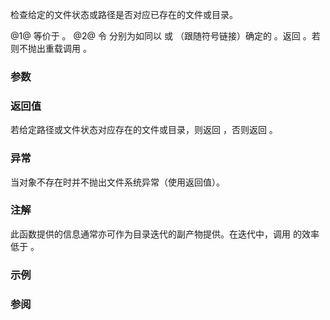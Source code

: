 {{cpp/filesystem/title|exists}}
{{cpp/filesystem/navbar}}
{{dcl begin}}
{{dcl header|filesystem}}
{{dcl|num=1|since=c++17|1=
bool exists( std::filesystem::file_status s ) noexcept;
}}
{{dcl|num=2|since=c++17|1=
bool exists( const std::filesystem::path&amp; p );
}}
{{dcl|num=3|since=c++17|1=
bool exists( const std::filesystem::path&amp; p, std::error_code&amp; ec ) noexcept;
}}
{{dcl end}}

检查给定的文件状态或路径是否对应已存在的文件或目录。

@1@ 等价于 {{c|1=status_known(s) &amp;&amp; s.type() != file_type::not_found}}。
@2@ 令 {{c|s}} 分别为如同以 {{c|status(p)}} 或 {{c|status(p, ec)}}（跟随符号链接）确定的 {{c|std::filesystem::file_status}}。返回 {{c|exists(s)}}。若 {{c|status_known(s)}} 则不抛出重载调用 {{c|ec.clear()}}。

===参数===
{{par begin}}
{{par | s |要检验的文件状态}}
{{par | p |要检验的路径}}
{{par | ec |不抛出重载中报告错误的输出形参}}
{{par end}}

===返回值===
若给定路径或文件状态对应存在的文件或目录，则返回 {{c|true}}，否则返回 {{c|false}}。

===异常===
{{cpp/filesystem/error_handling|p|throw=2/3}}

当对象不存在时并不抛出文件系统异常（使用返回值）。

===注解===
此函数提供的信息通常亦可作为目录迭代的副产物提供。在迭代中，调用 {{c|exists(*iterator)}} 的效率低于 {{c|exists(iterator-&gt;status())}}。

===示例===
{{example
|code=
#include &lt;cstdint&gt;
#include &lt;filesystem&gt;
#include &lt;fstream&gt;
#include &lt;iostream&gt;
namespace fs = std::filesystem;

void demo_exists(const fs::path&amp; p, fs::file_status s = fs::file_status{})
{
    std::cout &lt;&lt; p;
    if (fs::status_known(s) ? fs::exists(s) : fs::exists(p))
        std::cout &lt;&lt; " exists\n";
    else
        std::cout &lt;&lt; " does not exist\n";
}

int main()
{
    const fs::path sandbox{"sandbox"};
    fs::create_directory(sandbox);
    std::ofstream{sandbox/"file"}; // 创建常规文件
    fs::create_symlink("non-existing", sandbox/"symlink");

    demo_exists(sandbox);

    for (const auto&amp; entry : fs::directory_iterator(sandbox))
        demo_exists(entry, entry.status()); // 使用来自 directory_entry 的缓存状态

    fs::remove_all(sandbox);
}
|output=
"sandbox" exists
"sandbox/symlink" does not exist
"sandbox/file" exists
}}

===参阅===
{{dsc begin}}
{{dsc inc|cpp/filesystem/dsc status}}
{{dsc inc|cpp/filesystem/dsc file_status}}
{{dsc inc|cpp/filesystem/directory_entry/dsc exists}}
{{dsc end}}

{{langlinks|en|es|ja}}